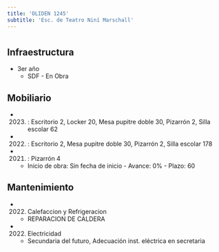 ```yaml
---
title: 'OLIDEN 1245'
subtitle: 'Esc. de Teatro Niní Marschall'
---
```


#
## Infraestructura

* 3er año 
    + SDF - En Obra 


## Mobiliario

*  (2023) : Escritorio 2, Locker 20, Mesa pupitre doble 30, Pizarrón 2, Silla escolar 62 

*  (2022) : Escritorio 2, Mesa pupitre doble 30, Pizarrón 2, Silla escolar 178 

*  (2021) : Pizarrón 4 



    + Inicio de obra: Sin fecha de inicio - Avance: 0% - Plazo: 60 



## Mantenimiento

*  (2022) Calefaccion y Refrigeracion 
    + REPARACION DE CALDERA

*  (2022) Electricidad 
    + Secundaria del futuro, Adecuación inst. eléctrica en secretaria






